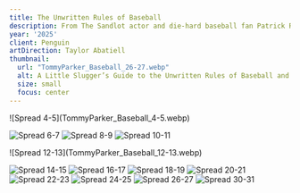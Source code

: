 ```yaml
---
title: The Unwritten Rules of Baseball
description: From The Sandlot actor and die-hard baseball fan Patrick Renna comes practical advice full of wit and humor about baseball (and life) – complete with a customizable dedication page for a very special slugger.
year: '2025'
client: Penguin
artDirection: Taylor Abatiell
thumbnail:
  url: "TommyParker_Baseball_26-27.webp"
  alt: A Little Slugger’s Guide to the Unwritten Rules of Baseball and Life
  size: small
  focus: center
---
```


<div class="frame-img bg-white">
  ![Spread 4-5](TommyParker_Baseball_4-5.webp)
</div>

![Spread 6-7](TommyParker_Baseball_6-7.webp)
![Spread 8-9](TommyParker_Baseball_8-9.webp)
![Spread 10-11](TommyParker_Baseball_10-11.webp)

<div class="frame-img bg-white">
![Spread 12-13](TommyParker_Baseball_12-13.webp)
</div>

![Spread 14-15](TommyParker_Baseball_14-15.webp)
![Spread 16-17](TommyParker_Baseball_16-17.webp)
![Spread 18-19](TommyParker_Baseball_18-19.webp)
![Spread 20-21](TommyParker_Baseball_20-21.webp)
![Spread 22-23](TommyParker_Baseball_22-23.webp)
![Spread 24-25](TommyParker_Baseball_24-25.webp)
![Spread 26-27](TommyParker_Baseball_26-27.webp)
![Spread 30-31](TommyParker_Baseball_30-31.webp)